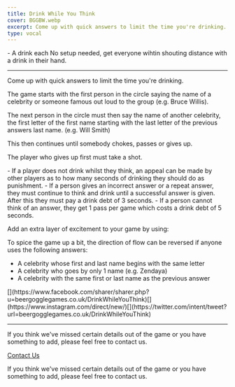 ```yaml
---
title: Drink While You Think
cover: BGGBW.webp
excerpt: Come up with quick answers to limit the time you're drinking.
type: vocal
---
```



<GameHero
  cover="/BeerGoggleGames/images/BGGBW.webp"
  alt="Drink While You Think"
/>

<GameSection title="Equipment" icon="/BeerGoggleGames/images/liquor.webp">
-   A drink each
</GameSection>

<GameSection title="Setup" icon="/BeerGoggleGames/images/settings.webp">
No setup needed, get everyone wihtin shouting distance with a drink in their hand.

* * *
</GameSection>

<GameSection title="Aim of the Game" icon="/BeerGoggleGames/images/target.webp">
<p>Come up with quick answers to limit the time you're drinking.</p>
</GameSection>

<GameSection title="How to Play" icon="/BeerGoggleGames/images/question.webp">
The game starts with the first person in the circle saying the name of a celebrity or someone famous out loud to the group (e.g. Bruce Willis).

The next person in the circle must then say the name of another celebrity, the first letter of the first name starting with the last letter of the previous answers last name. (e.g. Will Smith)

This then continues until somebody chokes, passes or gives up.

The player who gives up first must take a shot.
</GameSection>

<GameSection title="Rules" icon="/BeerGoggleGames/images/rules.webp">
-   If a player does not drink whilst they think, an appeal can be made by other players as to how many seconds of drinking they should do as punishment.
-   If a person gives an incorrect answer or a repeat answer, they must continue to think and drink until a successful answer is given. After this they must pay a drink debt of 3 seconds.
-   If a person cannot think of an answer, they get 1 pass per game which costs a drink debt of 5 seconds.
</GameSection>

<GameSection title="Special Edition" icon="/BeerGoggleGames/images/special.webp">
<p>Add an extra layer of excitement to your game by using:</p>
</GameSection>

<GameSection title="**Reverse move**" icon="/BeerGoggleGames/images/question.webp">
To spice the game up a bit, the direction of flow can be reversed if anyone uses the following answers:

-   A celebrity whose first and last name begins with the same letter
-   A celebrity who goes by only 1 name (e.g. Zendaya)
-   A celebrity with the same first or last name as the previous answer
</GameSection>

<GameSection title="Share This Page" icon="/BeerGoggleGames/images/question.webp">
[](https://www.facebook.com/sharer/sharer.php?u=beergogglegames.co.uk/DrinkWhileYouThink)[](https://www.instagram.com/direct/new/)[](https://twitter.com/intent/tweet?url=beergogglegames.co.uk/DrinkWhileYouThink)

* * *
</GameSection>

<GameSection title="Feedback" icon="/BeerGoggleGames/images/question.webp">
If you think we've missed certain details out of the game or you have something to add, please feel free to contact us.

  
  
  
[Contact Us](contact)
</GameSection>

<ShareButtons title="Drink While You Think" />

<FeedbackCard>
<p>If you think we've missed certain details out of the game or you have something to add, please feel free to contact us.</p>
</FeedbackCard>
